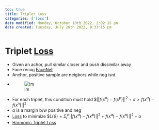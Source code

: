 ```yaml
---
toc: true
title: Triplet Loss
categories: ['loss']
date modified: Monday, October 10th 2022, 2:02:15 pm
date created: Tuesday, July 26th 2022, 8:33:15 pm
---
```


# Triplet [Loss](loss.qmd)
- Given an achor, pull similar closer and push dissimilar away
- Face recog [FaceNet](FaceNet.qmd)
- Anchor, positive sample are neigbors while neg isnt
- ![im](images/Pasted%20image%2020220310200651.png)
- For each triplet, this condition must hold $$||f(x^a) - f(x^p)||^2 + \alpha \gt f(x^a) - f(x^n)||^2$
- $\alpha$ is a margin b/w positive and neg
- [Loss](loss.qmd) to minimize $$L(\theta) = \Sigma_i^n||f(x^a) - f(x^p)||^2 + f(x^a) - f(x^n)||^2 + \alpha$
- [Harmonic Triplet Loss](Harmonic%20Triplet%20Loss)



